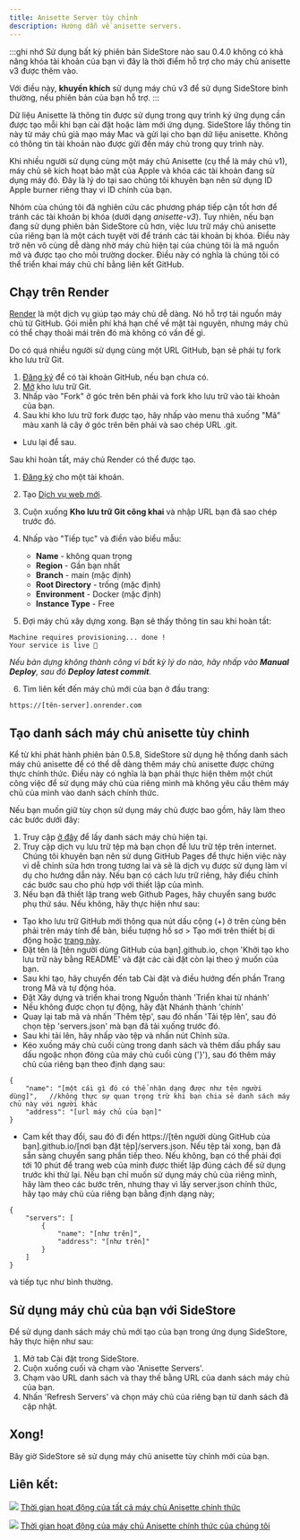 ```yaml
---
title: Anisette Server tùy chỉnh
description: Hướng dẫn về anisette servers.
---
```


:::ghi nhớ
Sử dụng bất kỳ phiên bản SideStore nào sau 0.4.0 không có khả năng khóa tài khoản của bạn vì đây là thời điểm hỗ trợ cho máy chủ anisette v3 được thêm vào.

Với điều này, **khuyến khích** sử dụng máy chủ v3 để sử dụng SideStore bình thường, nếu phiên bản của bạn hỗ trợ.
:::

Dữ liệu Anisette là thông tin được sử dụng trong quy trình ký ứng dụng cần được tạo mỗi khi bạn cài đặt hoặc làm mới ứng dụng. SideStore lấy thông tin này từ máy chủ giả mạo máy Mac và gửi lại cho bạn dữ liệu anisette. Không có thông tin tài khoản nào được gửi đến máy chủ trong quy trình này.

Khi nhiều người sử dụng cùng một máy chủ Anisette (cụ thể là máy chủ v1), máy chủ sẽ kích hoạt bảo mật của Apple và khóa các tài khoản đang sử dụng máy đó. Đây là lý do tại sao chúng tôi khuyên bạn nên sử dụng ID Apple burner riêng thay vì ID chính của bạn.

Nhóm của chúng tôi đã nghiên cứu các phương pháp tiếp cận tốt hơn để tránh các tài khoản bị khóa (dưới dạng _anisette-v3_). Tuy nhiên, nếu bạn đang sử dụng phiên bản SideStore cũ hơn, việc lưu trữ máy chủ anisette của riêng bạn là một cách tuyệt vời để tránh các tài khoản bị khóa. Điều này trở nên vô cùng dễ dàng nhờ máy chủ hiện tại của chúng tôi là mã nguồn mở và được tạo cho môi trường docker. Điều này có nghĩa là chúng tôi có thể triển khai máy chủ chỉ bằng liên kết GitHub.

## Chạy trên Render

[Render](https://render.com/) là một dịch vụ giúp tạo máy chủ dễ dàng. Nó hỗ trợ tải nguồn máy chủ từ GitHub. Gói miễn phí khá hạn chế về mặt tài nguyên, nhưng máy chủ có thể chạy thoải mái trên đó mà không có vấn đề gì.

Do có quá nhiều người sử dụng cùng một URL GitHub, bạn sẽ phải tự fork kho lưu trữ Git.

1. [Đăng ký](https://github.com/signup) để có tài khoản GitHub, nếu bạn chưa có.
2. [Mở](https://github.com/Dadoum/anisette-v3-server) kho lưu trữ Git.
3. Nhấp vào "Fork" ở góc trên bên phải và fork kho lưu trữ vào tài khoản của bạn.
4. Sau khi kho lưu trữ fork được tạo, hãy nhấp vào menu thả xuống "Mã" màu xanh lá cây ở góc trên bên phải và sao chép URL .git.

* Lưu lại để sau.

Sau khi hoàn tất, máy chủ Render có thể được tạo.

1. [Đăng ký](https://dashboard.render.com/register/) cho một tài khoản.
2. Tạo [Dịch vụ web mới](https://dashboard.render.com/select-repo?type=web).
3. Cuộn xuống **Kho lưu trữ Git công khai** và nhập URL bạn đã sao chép trước đó.
4. Nhấp vào "Tiếp tục" và điền vào biểu mẫu:
    * **Name** - không quan trọng
    * **Region** - Gần bạn nhất
    * **Branch** - main (mặc định)
    * **Root Directory** - trống (mặc định)
    * **Environment** - Docker (mặc định)
    * **Instance Type** - Free

5. Đợi máy chủ xây dựng xong. Bạn sẽ thấy thông tin sau khi hoàn tất:

```
Machine requires provisioning... done !
Your service is live 🎉
```

*Nếu bản dựng không thành công vì bất kỳ lý do nào, hãy nhấp vào **Manual Deploy**, sau đó **Deploy latest commit**.*

6. Tìm liên kết đến máy chủ mới của bạn ở đầu trang:

```
https://[tên-server].onrender.com
```

## Tạo danh sách máy chủ anisette tùy chỉnh

Kể từ khi phát hành phiên bản 0.5.8, SideStore sử dụng hệ thống danh sách máy chủ anisette để có thể dễ dàng thêm máy chủ anisette được chứng thực chính thức. Điều này có nghĩa là bạn phải thực hiện thêm một chút công việc để sử dụng máy chủ của riêng mình mà không yêu cầu thêm máy chủ của mình vào danh sách chính thức.

Nếu bạn muốn giữ tùy chọn sử dụng máy chủ được bao gồm, hãy làm theo các bước dưới đây:
1. Truy cập [ở đây](https://servers.sidestore.io/servers.json) để lấy danh sách máy chủ hiện tại.
2. Truy cập dịch vụ lưu trữ tệp mà bạn chọn để lưu trữ tệp trên internet. Chúng tôi khuyên bạn nên sử dụng GitHub Pages để thực hiện việc này vì dễ chỉnh sửa hơn trong tương lai và sẽ là dịch vụ được sử dụng làm ví dụ cho hướng dẫn này. Nếu bạn có cách lưu trữ riêng, hãy điều chỉnh các bước sau cho phù hợp với thiết lập của mình.
3. Nếu bạn đã thiết lập trang web Github Pages, hãy chuyển sang bước phụ thứ sáu. Nếu không, hãy thực hiện như sau:
* Tạo kho lưu trữ GitHub mới thông qua nút dấu cộng (+) ở trên cùng bên phải trên máy tính để bàn, biểu tượng hồ sơ > Tạo mới trên thiết bị di động hoặc [trang này](https://github.com/new).
* Đặt tên là [tên người dùng GitHub của bạn].github.io, chọn 'Khởi tạo kho lưu trữ này bằng README' và đặt các cài đặt còn lại theo ý muốn của bạn.
* Sau khi tạo, hãy chuyển đến tab Cài đặt và điều hướng đến phần Trang trong Mã và tự động hóa.
* Đặt Xây dựng và triển khai trong Nguồn thành 'Triển khai từ nhánh'
* Nếu không được chọn tự động, hãy đặt Nhánh thành 'chính'
* Quay lại tab mã và nhấn 'Thêm tệp', sau đó nhấn 'Tải tệp lên', sau đó chọn tệp 'servers.json' mà bạn đã tải xuống trước đó.
* Sau khi tải lên, hãy nhấp vào tệp và nhấn nút Chỉnh sửa.
* Kéo xuống máy chủ cuối cùng trong danh sách và thêm dấu phẩy sau dấu ngoặc nhọn đóng của máy chủ cuối cùng ('}'), sau đó thêm máy chủ của riêng bạn theo định dạng sau:
```
{
    "name": "[một cái gì đó có thể nhận dạng được như tên người dùng]",   //không thực sự quan trọng trừ khi bạn chia sẻ danh sách máy chủ này với người khác
    "address": "[url máy chủ của bạn]"
}
```
* Cam kết thay đổi, sau đó đi đến https://[tên người dùng GitHub của bạn].github.io/[nơi bạn đặt tệp]/servers.json. Nếu tệp tải xong, bạn đã sẵn sàng chuyển sang phần tiếp theo. Nếu không, bạn có thể phải đợi tới 10 phút để trang web của mình được thiết lập đúng cách để sử dụng trước khi thử lại.
Nếu bạn chỉ muốn sử dụng máy chủ của riêng mình, hãy làm theo các bước trên, nhưng thay vì lấy server.json chính thức, hãy tạo máy chủ của riêng bạn bằng định dạng này;
```
{
    "servers": [
        {
            "name": "[như trên]",
            "address": "[như trên]"
        }
    ]
}
```
và tiếp tục như bình thường.

## Sử dụng máy chủ của bạn với SideStore

Để sử dụng danh sách máy chủ mới tạo của bạn trong ứng dụng SideStore, hãy thực hiện như sau:

1. Mở tab Cài đặt trong SideStore.
2. Cuộn xuống cuối và chạm vào 'Anisette Servers'.
3. Chạm vào URL danh sách và thay thế bằng URL của danh sách máy chủ của bạn.
4. Nhấn 'Refresh Servers' và chọn máy chủ của riêng bạn từ danh sách đã cập nhật.

## Xong!

Bây giờ SideStore sẽ sử dụng máy chủ anisette tùy chỉnh mới của bạn.

## Liên kết:
[<img src="https://uptime.sidestore.io/api/badge/4/uptime/48" />](https://uptime.sidestore.io/status/all)
[Thời gian hoạt động của tất cả máy chủ Anisette chính thức](https://uptime.sidestore.io/status/all)

[<img src="https://uptime.sidestore.io/api/badge/1/uptime/48" />](https://uptime.sidestore.io/status/ss)
[Thời gian hoạt động của máy chủ Anisette chính thức của chúng tôi](https://uptime.sidestore.io/status/ss)
